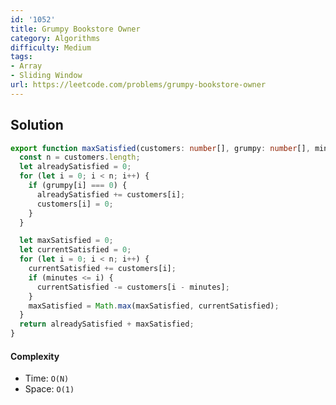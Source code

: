 ```yaml
---
id: '1052'
title: Grumpy Bookstore Owner
category: Algorithms
difficulty: Medium
tags:
- Array
- Sliding Window
url: https://leetcode.com/problems/grumpy-bookstore-owner
---
```


## Solution

```typescript filename="solution.ts" copy
export function maxSatisfied(customers: number[], grumpy: number[], minutes: number): number {
  const n = customers.length;
  let alreadySatisfied = 0;
  for (let i = 0; i < n; i++) {
    if (grumpy[i] === 0) {
      alreadySatisfied += customers[i];
      customers[i] = 0;
    }
  }

  let maxSatisfied = 0;
  let currentSatisfied = 0;
  for (let i = 0; i < n; i++) {
    currentSatisfied += customers[i];
    if (minutes <= i) {
      currentSatisfied -= customers[i - minutes];
    }
    maxSatisfied = Math.max(maxSatisfied, currentSatisfied);
  }
  return alreadySatisfied + maxSatisfied;
}
```

#### Complexity

- Time: `O(N)`
- Space: `O(1)`


